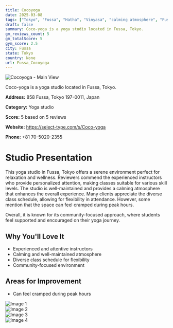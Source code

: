 ```yaml
---
title: Cocoyoga
date: 2025-03-08
tags: ["Tokyo", "Fussa", "Hatha", "Vinyasa", "calming atmosphere", "Fussa"]  
draft: false
summary: Coco-yoga is a yoga studio located in Fussa, Tokyo.
gm_reviews_count: 5
gm_totalScore: 5
gym_score: 2.5
city: Fussa
state: Tokyo
country: None
url: Fussa_Cocoyoga
---
```


<div className="aspect-[16/9] relative my-8">
  <img 
    src="https://lh5.googleusercontent.com/p/AF1QipP3nWXpFKcDeHNOIcayaZtgI55A0M1vq9Us9ZCG=w1920-h1080-k-no"
    alt="Cocoyoga - Main View"
    className="object-cover absolute inset-0 w-full h-full rounded-lg"
  />
</div>

Coco-yoga is a yoga studio located in Fussa, Tokyo.

**Address:** 858 Fussa, Tokyo 197-0011, Japan

**Category:** Yoga studio

**Score:** 5 based on 5 reviews

**Website:** https://select-type.com/s/Coco-yoga

**Phone:** +81 70-5020-2355

# Studio Presentation

This yoga studio in Fussa, Tokyo offers a serene environment perfect for relaxation and wellness. Reviewers commend the experienced instructors who provide personalized attention, making classes suitable for various skill levels. The studio is well-maintained and provides a calming atmosphere that enhances the overall experience. Many clients appreciate the diverse class schedule, allowing for flexibility in attendance. However, some mention that the space can feel cramped during peak hours.

Overall, it is known for its community-focused approach, where students feel supported and encouraged on their yoga journey.

## Why You'll Love It

- Experienced and attentive instructors
- Calming and well-maintained atmosphere
- Diverse class schedule for flexibility
- Community-focused environment

## Areas for Improvement

- Can feel cramped during peak hours

<div className="grid grid-cols-1 xl:grid-cols-2 gap-4 my-8">
<div className="aspect-[4/3] relative"><img src="https://lh5.googleusercontent.com/p/AF1QipPD57Zd4kdJGuTtqLpBXe8x0md6LztsVSRSuORF=w1920-h1080-k-no" alt="Image 1" className="object-cover absolute inset-0 w-full h-full rounded-lg" /></div>
<div className="aspect-[4/3] relative"><img src="https://lh5.googleusercontent.com/p/AF1QipNB3nZjTnWOIUA8yY42vNNcjvJyvMc1VswTcajZ=w1920-h1080-k-no" alt="Image 2" className="object-cover absolute inset-0 w-full h-full rounded-lg" /></div>
<div className="aspect-[4/3] relative"><img src="https://lh5.googleusercontent.com/p/AF1QipNXqC1lyAD1McbQZxw8r9wRvUwEomJhkOE7s2J8=w1920-h1080-k-no" alt="Image 3" className="object-cover absolute inset-0 w-full h-full rounded-lg" /></div>
<div className="aspect-[4/3] relative"><img src="https://lh5.googleusercontent.com/p/AF1QipMI-XvMI4WQsXNXDCUN6p-hGKO1TZoCZNIUiaBa=w1920-h1080-k-no" alt="Image 4" className="object-cover absolute inset-0 w-full h-full rounded-lg" /></div>
</div>